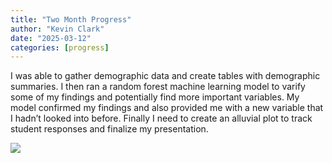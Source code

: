 ```yaml
---
title: "Two Month Progress"
author: "Kevin Clark"
date: "2025-03-12"
categories: [progress]
---
```


I was able to gather demographic data and create tables with demographic summaries. I then ran a random forest machine learning model to varify some of my findings and potentially find more important variables. My model confirmed my findings and also provided me with a new variable that I hadn't looked into before. Finally I need to create an alluvial plot to track student responses and finalize my presentation.

![](ran_forest.png)
